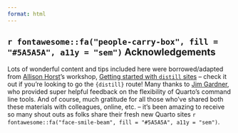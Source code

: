 ```yaml
---
format: html
---
```


## `r fontawesome::fa("people-carry-box", fill = "#5A5A5A", a11y = "sem")` Acknowledgements

Lots of wonderful content and tips included here were borrowed/adapted from [Allison Horst](https://allisonhorst.github.io/)'s workshop, [Getting started with `distill` sites](https://docs.google.com/document/d/1c0SZiVvp32UTJ9sK_yVjI8ou6pVdFRXsY2236tiTA1c/edit) -- check it out if you're looking to go the `{distill}` route! Many thanks to [Jim Gardner](https://github.com/jimgar/jimgar), who provided super helpful feedback on the flexibility of Quarto's command line tools. And of course, much gratitude for all those who've shared both these materials with colleagues, online, etc. -- it's been amazing to receive so many shout outs as folks share their fresh new Quarto sites `r fontawesome::fa("face-smile-beam", fill = "#5A5A5A", a11y = "sem")`.